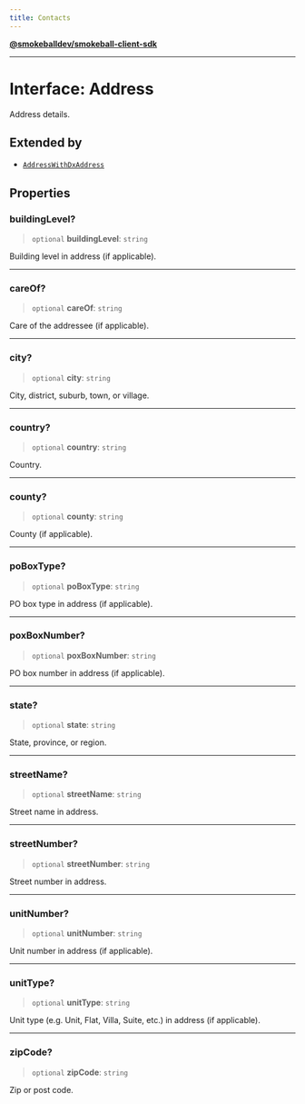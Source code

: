 ```yaml
---
title: Contacts
---
```

[**@smokeballdev/smokeball-client-sdk**](./../../../../README)

***

# Interface: Address

Address details.

## Extended by

- [`AddressWithDxAddress`](./AddressWithDxAddress)

## Properties

### buildingLevel?

> `optional` **buildingLevel**: `string`

Building level in address (if applicable).

***

### careOf?

> `optional` **careOf**: `string`

Care of the addressee (if applicable).

***

### city?

> `optional` **city**: `string`

City, district, suburb, town, or village.

***

### country?

> `optional` **country**: `string`

Country.

***

### county?

> `optional` **county**: `string`

County (if applicable).

***

### poBoxType?

> `optional` **poBoxType**: `string`

PO box type in address (if applicable).

***

### poxBoxNumber?

> `optional` **poxBoxNumber**: `string`

PO box number in address (if applicable).

***

### state?

> `optional` **state**: `string`

State, province, or region.

***

### streetName?

> `optional` **streetName**: `string`

Street name in address.

***

### streetNumber?

> `optional` **streetNumber**: `string`

Street number in address.

***

### unitNumber?

> `optional` **unitNumber**: `string`

Unit number in address (if applicable).

***

### unitType?

> `optional` **unitType**: `string`

Unit type (e.g. Unit, Flat, Villa, Suite, etc.) in address (if applicable).

***

### zipCode?

> `optional` **zipCode**: `string`

Zip or post code.
